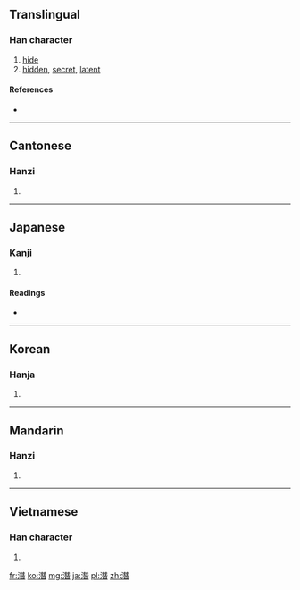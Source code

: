 {{also|潜}}
==Translingual==

===Han character===
{{Han char|rn=85|rad=水|as=12|sn=15|four=3416<sub>1</sub>|canj=水一山日 (EMUA)}}

# [[hide]]
# [[hidden]], [[secret]], [[latent]]

====References====
* {{Han ref|kx=0652.321|dkj=18240|dj=1059.040|hdz=31740.010|uh=6F5B|ud=28507|bh=BCE7|bd=48359}}

----

==Cantonese==

===Hanzi===
{{yue-hanzi|jyut=|y=chim4|sim=潜}}

# {{defn|Cantonese|sort=水12}}

----

==Japanese==

===Kanji===
{{ja-kanji|grade=|rs=水12}}

# {{defn|Japanese|sort=水12}}

====Readings====
* {{ja-readings|on=[[せん]] (sen)|kun=[[ひそむ]] (hisomu), [[もぐる]] (moguru)}}

----

==Korean==

===Hanja===
{{ko-hanja|hangeul=잠|eumhun=|rv=jam|mr=cham|y=cam}}

# {{defn|Korean|sort=水12}}

----

==Mandarin==

===Hanzi===
{{cmn-hanzi|sim=潜|pin=[[qián]] ([[qian2]])|wg=ch'ien<sup>2</sup>}}

# {{defn|Mandarin|sort=水12}}

----

==Vietnamese==

===Han character===
{{vi-hantu|[[tiềm]], [[tèm]], [[tỉm]]|rs=水12}}

# {{defn|Vietnamese|sort=水12}}

[[fr:潛]]
[[ko:潛]]
[[mg:潛]]
[[ja:潛]]
[[pl:潛]]
[[zh:潛]]